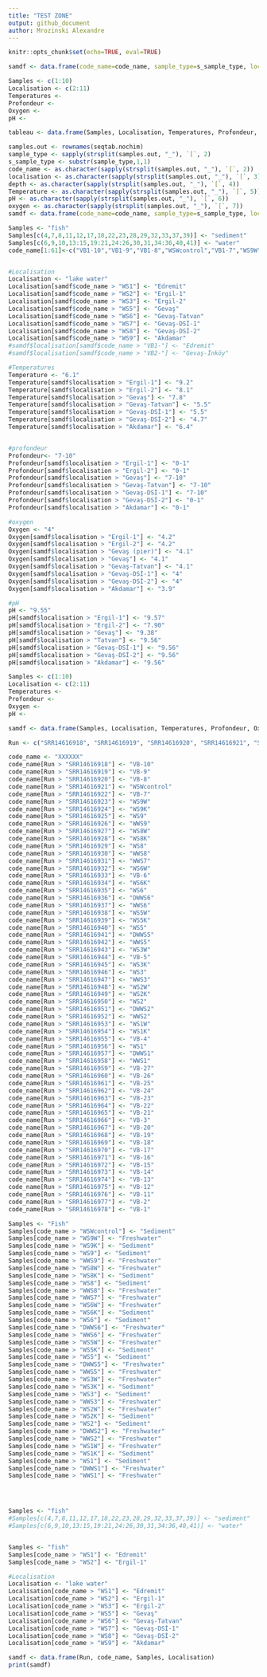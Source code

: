 ```yaml
---
title: "TEST ZONE"
output: github_document
author: Mrozinski Alexandre
---
```

```r
knitr::opts_chunk$set(echo=TRUE, eval=TRUE)
```




```r
samdf <- data.frame(code_name=code_name, sample_type=s_sample_type, localisation=localisation, depth=depth, Temperature=Temperature, pH=pH, oxygen=oxygen)
```

```r
Samples <- c(1:10)
Localisation <- c(2:11)
Temperatures <-
Profondeur <-
Oxygen <-
pH <-

tableau <- data.frame(Samples, Localisation, Temperatures, Profondeur, Oxygen, pH)            
```

```r
samples.out <- rownames(seqtab.nochim)
sample_type <- sapply(strsplit(samples.out, "_"), `[`, 2)
s_sample_type <- substr(sample_type,1,1)
code_name <- as.character(sapply(strsplit(samples.out, "_"), `[`, 2))
localisation <- as.character(sapply(strsplit(samples.out, "_"), `[`, 3))
depth <- as.character(sapply(strsplit(samples.out, "_"), `[`, 4))
Temperature <- as.character(sapply(strsplit(samples.out, "_"), `[`, 5))
pH <- as.character(sapply(strsplit(samples.out, "_"), `[`, 6))
oxygen <- as.character(sapply(strsplit(samples.out, "_"), `[`, 7))
samdf <- data.frame(code_name=code_name, sample_type=s_sample_type, localisation=localisation, depth=depth, Temperature=Temperature, pH=pH, oxygen=oxygen)

Samples <- "fish"
Samples[c(4,7,8,11,12,17,18,22,23,28,29,32,33,37,39)] <- "sediment"
Samples[c(6,9,10,13:15,19:21,24:26,30,31,34:36,40,41)] <- "water"
code_name[1:61]<-c("VB1-10","VB1-9","VB1-8","WSWcontrol","VB1-7","WS9W","WS9K","WS9","WWS9","WS8W","WS8K","WS8","WWS8","WWS7","WS6W","VB1-6","WS6K","WS6","DWWS6","WWS6","WS5W","WS5K","WS5","DWWS5","WWS5","WS3W","VB1-5","WS3K","WS3","WWS3","WS2W","WS2K","WS2","DWWS2","WWS2","WS1W","WS1K","VB1-4","WS1","DWWS1","WWS1","VB2-27","VB2-26","VB2-25","VB2-24","VB2-23","VB2-22","VB2-21","VB1-3","VB2-20","VB2-19","VB2-18","VB2-17","VB2-16","VB2-15","VB1-14","VB1-13","VB1-12","VB1-11","VB1-2","VB1-1")


#Localisation
Localisation <- "lake water"
Localisation[samdf$code_name > "WS1"] <- "Edremit"
Localisation[samdf$code_name > "WS2"] <- "Ergil-1"
Localisation[samdf$code_name > "WS3"] <- "Ergil-2"
Localisation[samdf$code_name > "WS5"] <- "Gevaş"
Localisation[samdf$code_name > "WS6"] <- "Gevaş-Tatvan"
Localisation[samdf$code_name > "WS7"] <- "Gevaş-DSİ-1"
Localisation[samdf$code_name > "WS8"] <- "Gevaş-DSİ-2"
Localisation[samdf$code_name > "WS9"] <- "Akdamar"
#samdf$localisation[samdf$code_name > "VB1-"] <- "Edremit"
#samdf$localisation[samdf$code_name > "VB2-"] <- "Gevaş-İnköy"

#Temperatures
Temperature <- "6.1"
Temperature[samdf$localisation > "Ergil-1"] <- "9.2"
Temperature[samdf$localisation > "Ergil-2"] <- "8.1"
Temperature[samdf$localisation > "Gevaş"] <- "7.8"
Temperature[samdf$localisation > "Gevaş-Tatvan"] <- "5.5"
Temperature[samdf$localisation > "Gevaş-DSİ-1"] <- "5.5"
Temperature[samdf$localisation > "Gevaş-DSİ-2"] <- "4.7"
Temperature[samdf$localisation > "Akdamar"] <- "6.4"


#profondeur
Profondeur<- "7-10"
Profondeur[samdf$localisation > "Ergil-1"] <- "0-1"
Profondeur[samdf$localisation > "Ergil-2"] <- "0-1"
Profondeur[samdf$localisation > "Gevaş"] <- "7-10"
Profondeur[samdf$localisation > "Gevaş-Tatvan"] <- "7-10"
Profondeur[samdf$localisation > "Gevaş-DSİ-1"] <- "7-10"
Profondeur[samdf$localisation > "Gevaş-DSİ-2"] <- "0-1"
Profondeur[samdf$localisation > "Akdamar"] <- "0-1"

#oxygen
Oxygen <- "4"
Oxygen[samdf$localisation > "Ergil-1"] <- "4.2"
Oxygen[samdf$localisation > "Ergil-2"] <- "4.2"
Oxygen[samdf$localisation > "Gevaş (pier)"] <- "4.1"
Oxygen[samdf$localisation > "Gevaş"] <- "4.1"
Oxygen[samdf$localisation > "Gevaş-Tatvan"] <- "4.1"
Oxygen[samdf$localisation > "Gevaş-DSİ-1"] <- "4"
Oxygen[samdf$localisation > "Gevaş-DSİ-2"] <- "4"
Oxygen[samdf$localisation > "Akdamar"] <- "3.9"

#pH
pH <- "9.55"
pH[samdf$localisation > "Ergil-1"] <- "9.57"
pH[samdf$localisation > "Ergil-2"] <- "7.90"
pH[samdf$localisation > "Gevaş"] <- "9.38"
pH[samdf$localisation > "Tatvan"] <- "9.56"
pH[samdf$localisation > "Gevaş-DSİ-1"] <- "9.56"
pH[samdf$localisation > "Gevaş-DSİ-2"] <- "9.56"
pH[samdf$localisation > "Akdamar"] <- "9.56"

Samples <- c(1:10)
Localisation <- c(2:11)
Temperatures <-
Profondeur <-
Oxygen <-
pH <-

samdf <- data.frame(Samples, Localisation, Temperatures, Profondeur, Oxygen, pH) 
```

```r
Run <- c("SRR14616918", "SRR14616919", "SRR14616920", "SRR14616921", "SRR14616922", "SRR14616923", "SRR14616924", "SRR14616925", "SRR14616926", "SRR14616927", "SRR14616928", "SRR14616929", "SRR14616930", "SRR14616931", "SRR14616932", "SRR14616933", "SRR14616934", "SRR14616935", "SRR14616936", "SRR14616937", "SRR14616938", "SRR14616939", "SRR14616940", "SRR14616941", "SRR14616942", "SRR14616943", "SRR14616944", "SRR14616945", "SRR14616946", "SRR14616947", "SRR14616948", "SRR14616949", "SRR14616950", "SRR14616951", "SRR14616952", "SRR14616953", "SRR14616954", "SRR14616955", "SRR14616956", "SRR14616957", "SRR14616958", "SRR14616959", "SRR14616960", "SRR14616961", "SRR14616962", "SRR14616963", "SRR14616964", "SRR14616965", "SRR14616966", "SRR14616967", "SRR14616968", "SRR14616969", "SRR14616970", "SRR14616971", "SRR14616972", "SRR14616973", "SRR14616974", "SRR14616975", "SRR14616976", "SRR14616977", "SRR14616978")

code_name <- "XXXXXX"
code_name[Run > "SRR14616918"] <- "VB-10"
code_name[Run > "SRR14616919"] <- "VB-9"
code_name[Run > "SRR14616920"] <- "VB-8"
code_name[Run > "SRR14616921"] <- "WSWcontrol"
code_name[Run > "SRR14616922"] <- "VB-7"
code_name[Run > "SRR14616923"] <- "WS9W"
code_name[Run > "SRR14616924"] <- "WS9K"
code_name[Run > "SRR14616925"] <- "WS9"
code_name[Run > "SRR14616926"] <- "WWS9"
code_name[Run > "SRR14616927"] <- "WS8W"
code_name[Run > "SRR14616928"] <- "WS8K"
code_name[Run > "SRR14616929"] <- "WS8"
code_name[Run > "SRR14616930"] <- "WWS8"
code_name[Run > "SRR14616931"] <- "WWS7"
code_name[Run > "SRR14616932"] <- "WS6W"
code_name[Run > "SRR14616933"] <- "VB-6"
code_name[Run > "SRR14616934"] <- "WS6K"
code_name[Run > "SRR14616935"] <- "WS6"
code_name[Run > "SRR14616936"] <- "DWWS6"
code_name[Run > "SRR14616937"] <- "WWS6"
code_name[Run > "SRR14616938"] <- "WS5W"
code_name[Run > "SRR14616939"] <- "WS5K"
code_name[Run > "SRR14616940"] <- "WS5"
code_name[Run > "SRR14616941"] <- "DWWS5"
code_name[Run > "SRR14616942"] <- "WWS5"
code_name[Run > "SRR14616943"] <- "WS3W"
code_name[Run > "SRR14616944"] <- "VB-5"
code_name[Run > "SRR14616945"] <- "WS3K"
code_name[Run > "SRR14616946"] <- "WS3"
code_name[Run > "SRR14616947"] <- "WWS3"
code_name[Run > "SRR14616948"] <- "WS2W"
code_name[Run > "SRR14616949"] <- "WS2K"
code_name[Run > "SRR14616950"] <- "WS2"
code_name[Run > "SRR14616951"] <- "DWWS2"
code_name[Run > "SRR14616952"] <- "WWS2"
code_name[Run > "SRR14616953"] <- "WS1W"
code_name[Run > "SRR14616954"] <- "WS1K"
code_name[Run > "SRR14616955"] <- "VB-4"
code_name[Run > "SRR14616956"] <- "WS1"
code_name[Run > "SRR14616957"] <- "DWWS1"
code_name[Run > "SRR14616958"] <- "WWS1"
code_name[Run > "SRR14616959"] <- "VB-27"
code_name[Run > "SRR14616960"] <- "VB-26"
code_name[Run > "SRR14616961"] <- "VB-25"
code_name[Run > "SRR14616962"] <- "VB-24"
code_name[Run > "SRR14616963"] <- "VB-23"
code_name[Run > "SRR14616964"] <- "VB-22"
code_name[Run > "SRR14616965"] <- "VB-21"
code_name[Run > "SRR14616966"] <- "VB-3"
code_name[Run > "SRR14616967"] <- "VB-20"
code_name[Run > "SRR14616968"] <- "VB-19"
code_name[Run > "SRR14616969"] <- "VB-18"
code_name[Run > "SRR14616970"] <- "VB-17"
code_name[Run > "SRR14616971"] <- "VB-16"
code_name[Run > "SRR14616972"] <- "VB-15"
code_name[Run > "SRR14616973"] <- "VB-14"
code_name[Run > "SRR14616974"] <- "VB-13"
code_name[Run > "SRR14616975"] <- "VB-12"
code_name[Run > "SRR14616976"] <- "VB-11"
code_name[Run > "SRR14616977"] <- "VB-2"
code_name[Run > "SRR14616978"] <- "VB-1"

Samples <- "Fish"
Samples[code_name > "WSWcontrol"] <- "Sediment"
Samples[code_name > "WS9W"] <- "Freshwater"
Samples[code_name > "WS9K"] <- "Sediment"
Samples[code_name > "WS9"] <- "Sediment"
Samples[code_name > "WWS9"] <- "Freshwater"
Samples[code_name > "WS8W"] <- "Freshwater"
Samples[code_name > "WS8K"] <- "Sediment"
Samples[code_name > "WS8"] <- "Sediment"
Samples[code_name > "WWS8"] <- "Freshwater"
Samples[code_name > "WWS7"] <- "Freshwater"
Samples[code_name > "WS6W"] <- "Freshwater"
Samples[code_name > "WS6K"] <- "Sediment"
Samples[code_name > "WS6"] <- "Sediment"
Samples[code_name > "DWWS6"] <- "Freshwater"
Samples[code_name > "WWS6"] <- "Freshwater"
Samples[code_name > "WS5W"] <- "Freshwater"
Samples[code_name > "WS5K"] <- "Sediment"
Samples[code_name > "WS5"] <- "Sediment"
Samples[code_name > "DWWS5"] <- "Freshwater"
Samples[code_name > "WWS5"] <- "Freshwater"
Samples[code_name > "WS3W"] <- "Freshwater"
Samples[code_name > "WS3K"] <- "Sediment"
Samples[code_name > "WS3"] <- "Sediment"
Samples[code_name > "WWS3"] <- "Freshwater"
Samples[code_name > "WS2W"] <- "Freshwater"
Samples[code_name > "WS2K"] <- "Sediment"
Samples[code_name > "WS2"] <- "Sediment"
Samples[code_name > "DWWS2"] <- "Freshwater"
Samples[code_name > "WWS2"] <- "Freshwater"
Samples[code_name > "WS1W"] <- "Freshwater"
Samples[code_name > "WS1K"] <- "Sediment"
Samples[code_name > "WS1"] <- "Sediment"
Samples[code_name > "DWWS1"] <- "Freshwater"
Samples[code_name > "WWS1"] <- "Freshwater"




Samples <- "fish"
#Samples[c(4,7,8,11,12,17,18,22,23,28,29,32,33,37,39)] <- "sediment"
#Samples[c(6,9,10,13:15,19:21,24:26,30,31,34:36,40,41)] <- "water"


Samples <- "fish"
Samples[code_name > "WS1"] <- "Edremit"
Samples[code_name > "WS2"] <- "Ergil-1"

#Localisation
Localisation <- "lake water"
Localisation[code_name > "WS1"] <- "Edremit"
Localisation[code_name > "WS2"] <- "Ergil-1"
Localisation[code_name > "WS3"] <- "Ergil-2"
Localisation[code_name > "WS5"] <- "Gevaş"
Localisation[code_name > "WS6"] <- "Gevaş-Tatvan"
Localisation[code_name > "WS7"] <- "Gevaş-DSİ-1"
Localisation[code_name > "WS8"] <- "Gevaş-DSİ-2"
Localisation[code_name > "WS9"] <- "Akdamar"

samdf <- data.frame(Run, code_name, Samples, Localisation) 
print(samdf)
```



